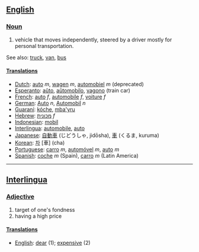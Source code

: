 ==[[English]]==
===[[Noun]]===

#vehicle that moves independently, steered by a driver mostly for personal transportation.

See also: [[truck]], [[van]], [[bus]]

====[[Translation]]s====
*[[Dutch]]: [[auto]] ''m'', [[wagen]] ''m'', [[automobiel]] ''m'' (deprecated)
*[[Esperanto]]: [[aŭto]], [[aŭtomobilo]], [[vagono]] (train car)
*[[French]]: [[auto]] ''f'', [[automobile]] ''f'', [[voiture]] ''f''
*[[German]]: [[Auto]] ''n'', [[Automobil]] ''n''
*[[Guaraní]]: [[kóche]], [[mba'yru]]
*[[Hebrew]]: [[מכונית]] ''f''
*[[Indonesian]]: [[mobil]]
*[[Interlingua]]: [[automobile]], [[auto]]
*[[Japanese]]: [[自動車]] (じどうしゃ, jidōsha), [[車]] (くるま, kuruma)
*[[Korean]]: [[차]] [車] (cha)
*[[Portuguese]]: [[carro]] ''m'', [[automóvel]] ''m'', [[auto]] ''m''
*[[Spanish]]: [[coche]] ''m'' (Spain), [[carro]] ''m'' (Latin America)

----
==[[Interlingua]]==
===[[Adjective]]===
# target of one's fondness
# having a high price

====[[Translation]]s====
*[[English]]: [[dear]] (1); [[expensive]] (2)